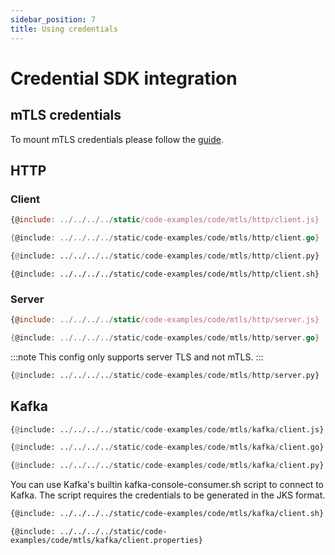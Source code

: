 ```yaml
---
sidebar_position: 7
title: Using credentials
---
```



# Credential SDK integration

## mTLS credentials

To mount mTLS credentials please follow the [guide](/guides/k8s-mtls/).

## HTTP
### Client

<Tabs>
<TabItem value="js" label="JS" default>

```js
{@include: ../../../../static/code-examples/code/mtls/http/client.js}
```
</TabItem>
<TabItem value="go" label="GO">

```go
{@include: ../../../../static/code-examples/code/mtls/http/client.go}
```
</TabItem>
<TabItem value="python" label="Python">

```python
{@include: ../../../../static/code-examples/code/mtls/http/client.py}
```
</TabItem>
<TabItem value="curl" label="cURL">

```shell
{@include: ../../../../static/code-examples/code/mtls/http/client.sh}
```
</TabItem>
</Tabs>

### Server

<Tabs>
<TabItem value="js" label="JS" default>

```js
{@include: ../../../../static/code-examples/code/mtls/http/server.js}
```
</TabItem>
<TabItem value="go" label="GO">

```go
{@include: ../../../../static/code-examples/code/mtls/http/server.go}
```
</TabItem>
<TabItem value="python" label="Python">

:::note
This config only supports server TLS and not mTLS.
:::

```python
{@include: ../../../../static/code-examples/code/mtls/http/server.py}
```
</TabItem>
</Tabs>

## Kafka
<Tabs>
<TabItem value="js" label="JS" default>

```python
{@include: ../../../../static/code-examples/code/mtls/kafka/client.js}
```
</TabItem>
<TabItem value="go" label="GO">

```python
{@include: ../../../../static/code-examples/code/mtls/kafka/client.go}
```
</TabItem>
<TabItem value="python" label="Python">

```python
{@include: ../../../../static/code-examples/code/mtls/kafka/client.py}
```
</TabItem>
<TabItem value="bash" label="Bash" default>
You can use Kafka's builtin kafka-console-consumer.sh script to connect to Kafka. The script requires the credentials
to be generated in the JKS format.
<Tabs>
<TabItem value="bash" label="Bash" default>

```bash
{@include: ../../../../static/code-examples/code/mtls/kafka/client.sh}
```
</TabItem>
<TabItem value="client.properties" label="client.properties">

```properties
{@include: ../../../../static/code-examples/code/mtls/kafka/client.properties}
```
</TabItem>
</Tabs>
</TabItem>
</Tabs>
